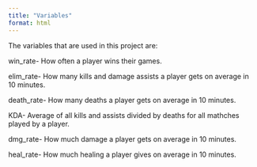 ```yaml
---
title: "Variables"
format: html
---
```


The variables that are used in this project are:

win_rate- How often a player wins their games.

elim_rate- How many kills and damage assists a player gets on average in 10 minutes.

death_rate- How many deaths a player gets on average in 10 minutes.

KDA- Average of all kills and assists divided by deaths for all mathches played by a player.

dmg_rate- How much damage a player gets on average in 10 minutes.

heal_rate- How much healing a player gives on average in 10 minutes.
